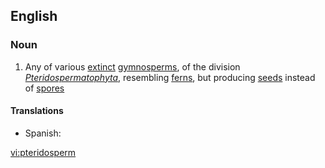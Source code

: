 ==English==

===Noun===
{{en-noun}}

# Any of various [[extinct]] [[gymnosperm]]s, of the division ''[[Pteridospermatophyta]]'', resembling [[fern]]s, but producing [[seed]]s instead of [[spore]]s

====Translations====
* Spanish: {{t|es|pteridosperma|f}}

[[vi:pteridosperm]]